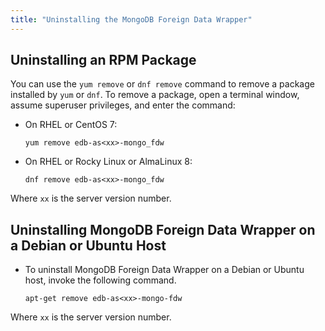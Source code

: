 ```yaml
---
title: "Uninstalling the MongoDB Foreign Data Wrapper"
---
```


<div id="uninstalling_the_mongo_data_adapter" class="registered_link"></div>

## Uninstalling an RPM Package

You can use the `yum remove` or `dnf remove` command to remove a package installed by `yum` or `dnf`. To remove a package, open a terminal window, assume superuser privileges, and enter the command:

-   On RHEL or CentOS 7:

    `yum remove edb-as<xx>-mongo_fdw`

-   On RHEL or Rocky Linux or AlmaLinux 8:

    `dnf remove edb-as<xx>-mongo_fdw`

Where `xx` is the server version number.

## Uninstalling MongoDB Foreign Data Wrapper on a Debian or Ubuntu Host

-   To uninstall MongoDB Foreign Data Wrapper on a Debian or Ubuntu host, invoke the following command.

    `apt-get remove edb-as<xx>-mongo-fdw`

Where `xx` is the server version number.
